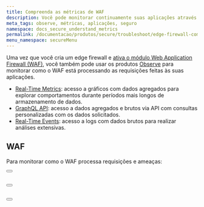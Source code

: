 ```yaml
---
title: Compreenda as métricas de WAF
description: Você pode monitorar continuamente suas aplicações através dos produtos de observabilidade da Azion.
meta_tags: observe, métricas, aplicações, seguro
namespace: docs_secure_understand_metrics
permalink: /documentacao/produtos/secure/troubleshoot/edge-firewall-compreenda-metricas/
menu_namespace: secureMenu
---
```



Uma vez que você cria um edge firewall e [ativa o módulo Web Application Firewall (WAF)](/pt-br/documentacao/produtos/guias/secure/definir-configuracoes-principais/#modulos), você também pode usar os produtos [Observe](/pt-br/documentacao/produtos/observe/) para monitorar como o WAF está processando as requisições feitas às suas aplicações.

- [Real-Time Metrics](/pt-br/documentacao/produtos/real-time-metrics/): acesso a gráficos com dados agregados para explorar comportamentos durante períodos mais longos de armazenamento de dados.
- [GraphQL API](/pt-br/documentacao/produtos/graphql-api/visao-geral/): acesso a dados agregados e brutos via API com consultas personalizadas com os dados solicitados.
- [Real-Time Events](/pt-br/documentacao/produtos/real-time-events/): acesso a logs com dados brutos para realizar análises extensivas.

## WAF

Para monitorar como o WAF processa requisições e ameaças:

<Button href="/pt-br/documentacao/produtos/real-time-metrics/#waf" text="saiba mais sobre as métricas agregadas" variant="secondary"></Button> <br></br>

<Button href="/pt-br/documentacao/produtos/graphql-api-recursos/#conjuntos-de-dados" text="saiba mais sobre os conjuntos de dados" variant="secondary"></Button> <br></br>

<Button href="/pt-br/documentacao/produtos/real-time-events/#waf-events" text="saiba mais sobre os dados brutos" variant="secondary"></Button>